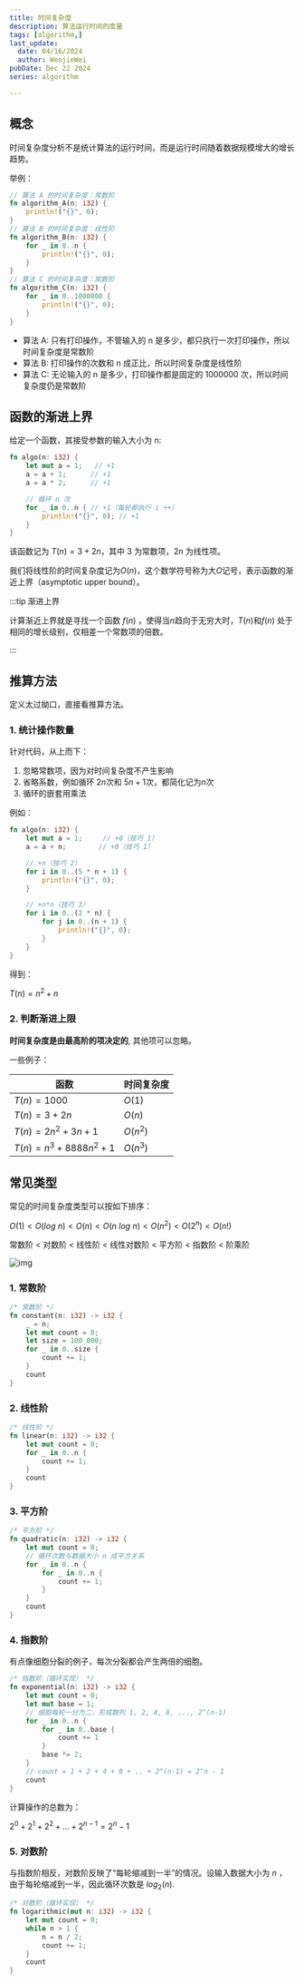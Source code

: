 ```yaml
---
title: 时间复杂度
description: 算法运行时间的度量
tags: [algorithm,]
last_update:
  date: 04/16/2024
  author: WenjieWei
pubDate: Dec 22 2024
series: algorithm

---
```


## 概念

时间复杂度分析不是统计算法的运行时间，而是运行时间随着数据规模增大的增长趋势。

举例：

```rust
// 算法 A 的时间复杂度：常数阶
fn algorithm_A(n: i32) {
    println!("{}", 0);
}
// 算法 B 的时间复杂度：线性阶
fn algorithm_B(n: i32) {
    for _ in 0..n {
        println!("{}", 0);
    }
}
// 算法 C 的时间复杂度：常数阶
fn algorithm_C(n: i32) {
    for _ in 0..1000000 {
        println!("{}", 0);
    }
}
```
- 算法 A: 只有打印操作，不管输入的 n 是多少，都只执行一次打印操作，所以时间复杂度是常数阶
- 算法 B: 打印操作的次数和 n 成正比，所以时间复杂度是线性阶
- 算法 C: 无论输入的 n 是多少，打印操作都是固定的 1000000 次，所以时间复杂度仍是常数阶

## 函数的渐进上界

给定一个函数，其接受参数的输入大小为 n:

```rust
fn algo(n: i32) {
    let mut a = 1;   // +1
    a = a + 1;      // +1
    a = a * 2;      // +1

    // 循环 n 次
    for _ in 0..n { // +1（每轮都执行 i ++）
        println!("{}", 0); // +1
    }
}
```

该函数记为 $T(n) = 3 + 2n$，其中 $3$ 为常数项，$2n$ 为线性项。

我们将线性阶的时间复杂度记为$O(n)$，这个数学符号称为大$O$记号，表示函数的渐近上界（asymptotic upper bound）。

:::tip 渐进上界

计算渐近上界就是寻找一个函数 $f(n)$ ，使得当$n$趋向于无穷大时，$T(n)$和$f(n)$ 处于相同的增长级别，仅相差一个常数项的倍数。

:::

## 推算方法

定义太过拗口，直接看推算方法。

### 1. 统计操作数量

针对代码，从上而下：

1. 忽略常数项，因为对时间复杂度不产生影响
2. 省略系数，例如循环 $2n$次和 $5n+1$次，都简化记为$n$次
3. 循环的嵌套用乘法


例如：

```rust
fn algo(n: i32) {
    let mut a = 1;     // +0（技巧 1）
    a = a + n;        // +0（技巧 1）

    // +n（技巧 2）
    for i in 0..(5 * n + 1) {
        println!("{}", 0);
    }

    // +n*n（技巧 3）
    for i in 0..(2 * n) {
        for j in 0..(n + 1) {
            println!("{}", 0);
        }
    }
}
```

得到：

$T(n) = n^2+n$

### 2. 判断渐进上限

**时间复杂度是由最高阶的项决定的**, 其他项可以忽略。

一些例子：

| 函数 | 时间复杂度 |
| --- | --- |
| $T(n) = 1000$| $O(1)$ |
| $T(n) = 3 + 2n$ | $O(n)$ |
| $T(n) = 2n^2 + 3n + 1$ | $O(n^2)$ |
| $T(n) = n^3 + 8888n^2 + 1$ | $O(n^3)$ |


## 常见类型

常见的时间复杂度类型可以按如下排序：

$O(1) < O(log\ n) < O(n) < O(n\ log\ n) < O(n^2) < O(2^n) < O(n!)$

常数阶 < 对数阶 < 线性阶 < 线性对数阶 < 平方阶 < 指数阶 < 阶乘阶

![img](https://www.hello-algo.com/chapter_computational_complexity/time_complexity.assets/time_complexity_common_types.png)

### 1. 常数阶

```rust
/* 常数阶 */
fn constant(n: i32) -> i32 {
    _ = n;
    let mut count = 0;
    let size = 100_000;
    for _ in 0..size {
        count += 1;
    }
    count
}
```

### 2. 线性阶

```rust
/* 线性阶 */
fn linear(n: i32) -> i32 {
    let mut count = 0;
    for _ in 0..n {
        count += 1;
    }
    count
}
```

### 3. 平方阶

```rust
/* 平方阶 */
fn quadratic(n: i32) -> i32 {
    let mut count = 0;
    // 循环次数与数据大小 n 成平方关系
    for _ in 0..n {
        for _ in 0..n {
            count += 1;
        }
    }
    count
}
```

### 4. 指数阶

有点像细胞分裂的例子，每次分裂都会产生两倍的细胞。

```rust
/* 指数阶（循环实现） */
fn exponential(n: i32) -> i32 {
    let mut count = 0;
    let mut base = 1;
    // 细胞每轮一分为二，形成数列 1, 2, 4, 8, ..., 2^(n-1)
    for _ in 0..n {
        for _ in 0..base {
            count += 1
        }
        base *= 2;
    }
    // count = 1 + 2 + 4 + 8 + .. + 2^(n-1) = 2^n - 1
    count
}
```

计算操作的总数为：

$2^0 + 2^1 + 2^2 +... + 2^{n-1} = 2^n - 1$

### 5. 对数阶

与指数阶相反，对数阶反映了“每轮缩减到一半”的情况。设输入数据大小为 $n$ ，由于每轮缩减到一半，因此循环次数是 $log_2(n)$.

```rust
/* 对数阶（循环实现） */
fn logarithmic(mut n: i32) -> i32 {
    let mut count = 0;
    while n > 1 {
        n = n / 2;
        count += 1;
    }
    count
}
```
